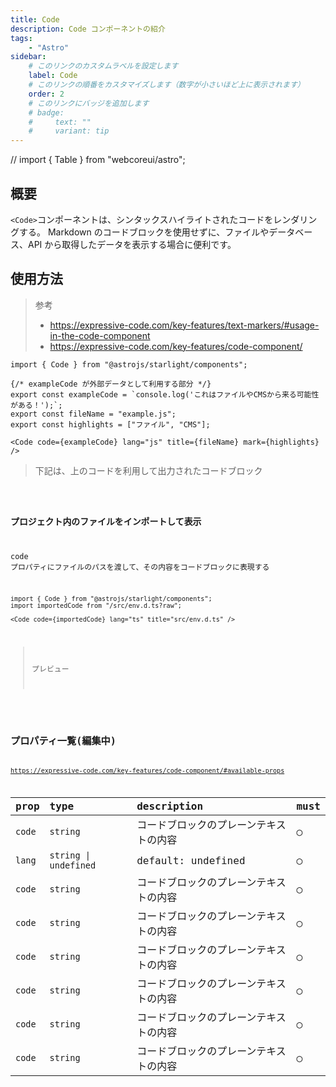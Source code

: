 ```yaml
---
title: Code
description: Code コンポーネントの紹介
tags:
    - "Astro"
sidebar:
    # このリンクのカスタムラベルを設定します
    label: Code
    # このリンクの順番をカスタマイズします（数字が小さいほど上に表示されます）
    order: 2
    # このリンクにバッジを追加します
    # badge:
    #     text: ""
    #     variant: tip
---
```


// import { Table } from "webcoreui/astro";

## 概要

`<Code>`コンポーネントは、シンタックスハイライトされたコードをレンダリングする。
Markdown のコードブロックを使用せずに、ファイルやデータベース、API から取得したデータを表示する場合に便利です。

## 使用方法

> 参考
>
> -   https://expressive-code.com/key-features/text-markers/#usage-in-the-code-component
> -   https://expressive-code.com/key-features/code-component/

```mdx
import { Code } from "@astrojs/starlight/components";

{/* exampleCode が外部データとして利用する部分 */}
export const exampleCode = `console.log('これはファイルやCMSから来る可能性がある！');`;
export const fileName = "example.js";
export const highlights = ["ファイル", "CMS"];

<Code code={exampleCode} lang="js" title={fileName} mark={highlights} />
```

> 下記は、上のコードを利用して出力されたコードブロック


<Code code={exampleCode} lang="js" title={fileName} mark={highlights} />

### プロジェクト内のファイルをインポートして表示

code プロパティにファイルのパスを渡して、その内容をコードブロックに表現する

```mdx title="src/content/docs/example.mdx"
import { Code } from "@astrojs/starlight/components";
import importedCode from "/src/env.d.ts?raw";

<Code code={importedCode} lang="ts" title="src/env.d.ts" />
```

> プレビュー


<Code code={importedCode} lang="ts" title="src/env.d.ts" />

## プロパティ一覧(編集中)

https://expressive-code.com/key-features/code-component/#available-props

| prop   | type                  | description                            | must |
| :----- | :-------------------- | :------------------------------------- | :--- |
| `code` | `string`              | コードブロックのプレーンテキストの内容 | ○    |
| `lang` | `string \| undefined` | default: undefined                     | ○    |
| `code` | `string`              | コードブロックのプレーンテキストの内容 | ○    |
| `code` | `string`              | コードブロックのプレーンテキストの内容 | ○    |
| `code` | `string`              | コードブロックのプレーンテキストの内容 | ○    |
| `code` | `string`              | コードブロックのプレーンテキストの内容 | ○    |
| `code` | `string`              | コードブロックのプレーンテキストの内容 | ○    |
| `code` | `string`              | コードブロックのプレーンテキストの内容 | ○    |
